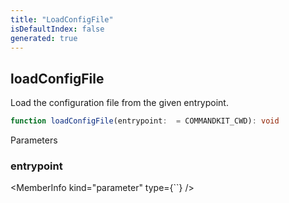 ```yaml
---
title: "LoadConfigFile"
isDefaultIndex: false
generated: true
---
```



<!-- This file was generated from the CommandKit source. Do not modify. Instead, re-run the "docgen" script -->


## loadConfigFile

<GenerationInfo sourceFile="packages/commandkit/src/config/loader.ts" sourceLine="45" packageName="commandkit" />

Load the configuration file from the given entrypoint.

```ts title="Signature"
function loadConfigFile(entrypoint:  = COMMANDKIT_CWD): void
```
Parameters

### entrypoint

<MemberInfo kind="parameter" type={``} />

